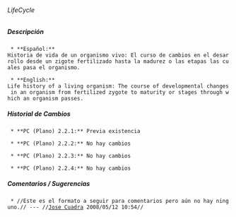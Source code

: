 ====== LifeCycle ======

===== Descripción =====
  * **Español:**
 Historia de vida de un organismo vivo: El curso de cambios en el desarrollo desde un zigote fertilizado hasta la madurez o las etapas las cuales pasa el organismo.

  * **English:**
 Life history of a living organism: The course of developmental changes in an organism from fertilized zygote to maturity or stages through which an organism passes.

===== Historial de Cambios =====
  * **PC (Plano) 2.2.1:** Previa existencia

  * **PC (Plano) 2.2.2:** No hay cambios

  * **PC (Plano) 2.2.3:** No hay cambios

  * **PC (Plano) 2.2.4:** No hay cambios


===== Comentarios / Sugerencias =====

  * //Este es el formato a seguir para comentarios pero aún no hay ninguno.// --- //[[jcuadra@inbio.ac.cr|Jose Cuadra]] 2008/05/12 10:54//

